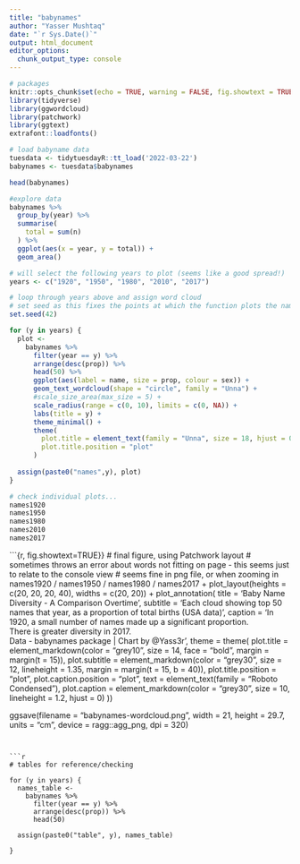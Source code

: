 ```yaml
---
title: "babynames"
author: "Yasser Mushtaq"
date: "`r Sys.Date()`"
output: html_document
editor_options: 
  chunk_output_type: console
---
```


```r
# packages 
knitr::opts_chunk$set(echo = TRUE, warning = FALSE, fig.showtext = TRUE)
library(tidyverse)
library(ggwordcloud)
library(patchwork)
library(ggtext)
extrafont::loadfonts()
```

```r
# load babyname data
tuesdata <- tidytuesdayR::tt_load('2022-03-22')
babynames <- tuesdata$babynames

head(babynames)
```


```r
#explore data
babynames %>%
  group_by(year) %>%
  summarise(
    total = sum(n)
  ) %>%
  ggplot(aes(x = year, y = total)) +
  geom_area()

# will select the following years to plot (seems like a good spread!)
years <- c("1920", "1950", "1980", "2010", "2017")
```


```r
# loop through years above and assign word cloud
# set seed as this fixes the points at which the function plots the names (without this, plots look different at each execution)
set.seed(42)

for (y in years) {
  plot <-
    babynames %>%
      filter(year == y) %>%
      arrange(desc(prop)) %>%
      head(50) %>%
      ggplot(aes(label = name, size = prop, colour = sex)) +
      geom_text_wordcloud(shape = "circle", family = "Unna") +
      #scale_size_area(max_size = 5) +
      scale_radius(range = c(0, 10), limits = c(0, NA)) +
      labs(title = y) +
      theme_minimal() +
      theme(
        plot.title = element_text(family = "Unna", size = 18, hjust = 0.5),
        plot.title.position = "plot"
      )
  
  assign(paste0("names",y), plot)
}

# check individual plots...
names1920
names1950
names1980
names2010
names2017
```


```{r, fig.showtext=TRUE}}
# final figure, using Patchwork layout
# sometimes throws an error about words not fitting on page - this seems just to relate to the console view
# seems fine in png file, or when zooming in
names1920 / names1950 / names1980 / names2017 +
  plot_layout(heights = c(20, 20, 20, 40), widths = c(20, 20)) +
  plot_annotation(
  title = 'Baby Name Diversity - A Comparison Overtime',
  subtitle = 'Each cloud showing top 50 names that year, as a proportion of total births (USA data)',
  caption = 'In 1920, a small number of names made up a significant proportion.<br>
             There is greater diversity in 2017.<br> 
             Data - babynames package | Chart by @Yass3r',
  theme = 
  theme(
    plot.title = element_markdown(color = "grey10", size = 14, face = "bold",
                                margin = margin(t = 15)),
    plot.subtitle = element_markdown(color = "grey30", size = 12, 
                                   lineheight = 1.35,
                                   margin = margin(t = 15, b = 40)),
    plot.title.position = "plot",
    plot.caption.position = "plot",
    text = element_text(family = "Roboto Condensed"),
    plot.caption = element_markdown(color = "grey30", size = 10,
                              lineheight = 1.2, hjust = 0)
  ))

ggsave(filename = "babynames-wordcloud.png",
         width = 21, 
         height = 29.7, 
         units = "cm",
         device = ragg::agg_png,
         dpi = 320)
```


```r
# tables for reference/checking

for (y in years) {
  names_table <-
    babynames %>%
      filter(year == y) %>%
      arrange(desc(prop)) %>%
      head(50)
  
  assign(paste0("table", y), names_table)
  
}

```

